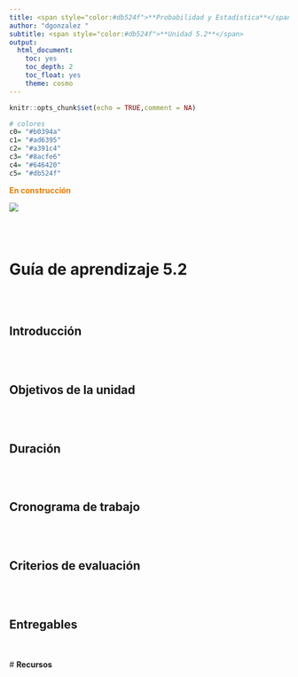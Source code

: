 ```yaml
---
title: <span style="color:#db524f">**Probabilidad y Estadística**</span>
author: "dgonzalez "
subtitle: <span style="color:#db524f">**Unidad 5.2**</span>
output:
  html_document:
    toc: yes
    toc_depth: 2
    toc_float: yes
    theme: cosmo
---
```


```r
knitr::opts_chunk$set(echo = TRUE,comment = NA)

# colores
c0= "#b0394a"
c1= "#ad6395"
c2= "#a391c4"
c3= "#8acfe6"
c4= "#646420"
c5= "#db524f" 


```

<span style="color:#E77C00">**En construcción**</span>

![](img/banner5.png)


<br/><br/>

# **Guía de aprendizaje 5.2**

<br/><br/>

## **Introducción**

<br/><br/>

## **Objetivos de la unidad**

<br/><br/>

## **Duración**

<br/><br/>

## **Cronograma de trabajo**


<br/><br/>

## **Criterios de evaluación**

<br/><br/>

## **Entregables** 

<br/><br/>
# **Recursos**